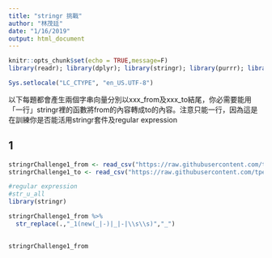```yaml
---
title: "stringr 挑戰"
author: "林茂廷"
date: "1/16/2019"
output: html_document
---
```


```r
knitr::opts_chunk$set(echo = TRUE,message=F)
library(readr); library(dplyr); library(stringr); library(purrr); library(lubridate);
```
```r
Sys.setlocale("LC_CTYPE", "en_US.UTF-8")
```

以下每題都會產生兩個字串向量分別以xxx_from及xxx_to結尾，你必需要能用「一行」stringr裡的函數將from的內容轉成to的內容。注意只能一行，因為這是在訓練你是否能活用stringr套件及regular expression

## 1

```r
stringrChallenge1_from <- read_csv("https://raw.githubusercontent.com/tpemartin/github-data/master/stringrChallenge1_from.csv")[[1]]
stringrChallenge1_to <- read_csv("https://raw.githubusercontent.com/tpemartin/github-data/master/stringrChallenge1_to.csv")[[1]]
```

```r
#regular expression
#str_u_all
library(stringr)

stringrChallenge1_from %>%
  str_replace(.,"_1(new(_|-)|_|-|\\s\\s)","_") 
  
```

```r
stringrChallenge1_from
```

